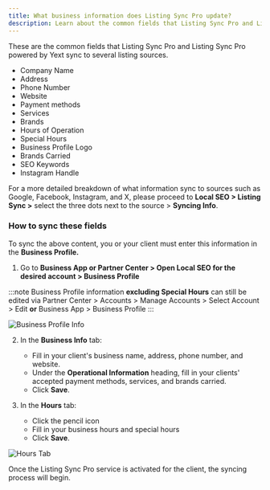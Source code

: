 ```yaml
---
title: What business information does Listing Sync Pro update?
description: Learn about the common fields that Listing Sync Pro and Listing Sync Pro powered by Yext sync to several listing sources.
---
```


These are the common fields that Listing Sync Pro and Listing Sync Pro powered by Yext sync to several listing sources.

- Company Name
- Address
- Phone Number
- Website
- Payment methods
- Services
- Brands
- Hours of Operation
- Special Hours
- Business Profile Logo
- Brands Carried
- SEO Keywords
- Instagram Handle

For a more detailed breakdown of what information sync to sources such as Google, Facebook, Instagram, and X, please proceed to **Local SEO > Listing Sync >** select the three dots next to the source > **Syncing Info**.

### **How to sync these fields**

To sync the above content, you or your client must enter this information in the **Business Profile.**

1. Go to **Business App or Partner Center > Open Local SEO for the desired account > Business Profile**

:::note
Business Profile information **excluding Special Hours** can still be edited via Partner Center > Accounts > Manage Accounts > Select Account > Edit **or** Business App > Business Profile
:::

![Business Profile Info](/img/listing-sync-pro/business-profile-info.jpg)

2. In the **Business Info** tab:
   - Fill in your client's business name, address, phone number, and website.
   - Under the **Operational Information** heading, fill in your clients' accepted payment methods, services, and brands carried.
   - Click **Save**.

3. In the **Hours** tab:
   - Click the pencil icon
   - Fill in your business hours and special hours
   - Click **Save**.

![Hours Tab](/img/listing-sync-pro/hours-tab.jpg)

Once the Listing Sync Pro service is activated for the client, the syncing process will begin.